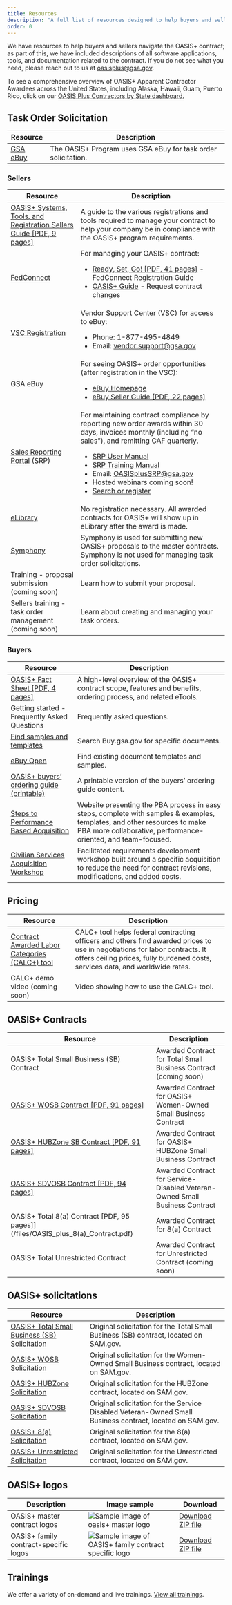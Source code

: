 ```yaml
---
title: Resources
description: "A full list of resources designed to help buyers and sellers navigate the OASIS+ contract: explore software applications, tools, and documentation."
order: 0
---
```


We have resources to help buyers and sellers navigate the OASIS+ contract; as part of this, we have included descriptions of all software applications, tools, and documentation related to the contract. If you do not see what you need, please reach out to us at [oasisplus@gsa.gov](mailto:oasisplus@gsa.gov).

To see a comprehensive overview of OASIS+ Apparent Contractor Awardees across the United States, including Alaska, Hawaii, Guam, Puerto Rico, click on our [OASIS Plus Contractors by State dashboard.](https://d2d.gsa.gov/report/oasis-plus-contractors-state)

## Task Order Solicitation
| Resource | Description |
| --------------------------| --------------------------|
| [GSA eBuy](https://www.ebuy.gsa.gov/ebuy/) | The OASIS+ Program uses GSA eBuy for task order solicitation. | 

### Sellers
| Resource | Description |
| --------------------------| --------------------------|
| [OASIS+ Systems, Tools, and Registration Sellers Guide [PDF, 9 pages]](/files/OASIS%2B_Systems%2C%20Tools%2C%20and%20Registration_Guide_%20updated_%20Nov%2012%202024%20(508).pdf) | A guide to the various registrations and tools required to manage your contract to help your company be in compliance with the OASIS+ program requirements. |
|[FedConnect](http://FedConnect.net) | For managing your OASIS+ contract: <br/><ul><li>[Ready, Set, Go! [PDF, 41 pages]](https://www.fedconnect.net/FedConnect/Marketing/Documents/FedConnect_Ready_Set_Go.pdf) - FedConnect Registration Guide</li><li>[OASIS+ Guide](/sellers-guide/make-changes-contract/) - Request contract changes</li> </ul>|
|[VSC Registration](https://vsc.gsa.gov/vsc/app-registration) | Vendor Support Center (VSC) for access to eBuy: <br/><ul><li>Phone: 1-877-495-4849</li><li> Email: [vendor.support@gsa.gov](mailto:vendor.support@gsa.gov)</li></ul> |
|GSA eBuy | For seeing OASIS+ order opportunities (after registration in the VSC):<br/><ul><li>[eBuy Homepage](https://www.ebuy.gsa.gov/ebuy/)</li><li>[eBuy Seller Guide [PDF, 22 pages]](https://www.ebuy.gsa.gov/ebuy/assets/content/eBuy-Contractor_jobaid.pdf)</li></ul>|
|[Sales Reporting Portal](https://srp.fas.gsa.gov/) (SRP) | For maintaining contract compliance by reporting new order awards within 30 days, invoices monthly (including “no sales”), and remitting CAF quarterly. <br/> <ul><li>[SRP User Manual](https://srp.fas.gsa.gov/usermanual/TDR.htm#t=GWAC_MAC%2FOverview.htm)</li> <li>[SRP Training Manual](https://srp.fas.gsa.gov/portal/captivate/)</li> <li>Email: [OASISplusSRP@gsa.gov](mailto:OASISplusSRP@gsa.gov)</li> <li>Hosted webinars coming soon!</li><li>[Search or register](https://www.gsa.gov/about-us/events-and-training/gsa-events)</li></ul> |
|[eLibrary](https://www.gsaelibrary.gsa.gov)|No registration necessary.  All awarded contracts for OASIS+ will show up in eLibrary after the award is made.|
|[Symphony](https://oasis.app.cloud.gov/) | Symphony is used for submitting new OASIS+ proposals to the master contracts. Symphony is not used for managing task order solicitations. |
| Training - proposal submission (coming soon) | Learn how to submit your proposal. | 
| Sellers training - task order management   (coming soon) | Learn about creating and managing your task orders. |

### Buyers
| Resource | Description |
| --------------------------| --------------------------|
| [OASIS+ Fact Sheet [PDF, 4 pages]](/files/OASIS_plus_Fact_Sheet_Updated_Version_October_2024.pdf) | A high-level overview of the OASIS+ contract scope, features and benefits, ordering process, and related eTools. |
| Getting started - Frequently Asked Questions | Frequently asked questions. |
| [Find samples and templates](https://buy.gsa.gov/find-samples-templates-tips?sort_by=title&sort_order=asc&page=1) | Search Buy.gsa.gov for specific documents. |
| [eBuy Open](https://www.ebuy.gsa.gov/ebuyopen/) | Find existing document templates and samples. |
| [OASIS+ buyers’ ordering guide (printable)](/buyers-guide/printable/) | A printable version of the buyers’ ordering guide content. |
| [Steps to Performance Based Acquisition](https://buy.gsa.gov/spba) | Website presenting the PBA process in easy steps, complete with samples & examples, templates, and other resources to make PBA more collaborative, performance-oriented, and team-focused. |
| [Civilian Services Acquisition Workshop](https://www.gsa.gov/buy-through-us/products-and-services/professional-services/acquisition-support/civilian-services-acquisition-workshop-csaw?gsaredirect=csaw)| Facilitated requirements development workshop built around a specific acquisition to reduce the need for contract revisions, modifications, and added costs. |

## Pricing
| Resource | Description |
| --------------------------| --------------------------|
| [Contract Awarded Labor Categories (CALC+) tool](https://buy.gsa.gov/pricing/) | CALC+ tool helps federal contracting officers and others find awarded prices to use in negotiations for labor contracts. It offers ceiling prices, fully burdened costs, services data, and worldwide rates. |
| CALC+ demo video (coming soon) | Video showing how to use the CALC+ tool. |

## OASIS+ Contracts
| Resource | Description |
| --------------------------| --------------------------|
| OASIS+ Total Small Business (SB) Contract | Awarded Contract for Total Small Business Contract (coming soon) |
| [OASIS+ WOSB Contract [PDF, 91 pages]](/files/OASIS_plus_WOSB_Contract.pdf) | Awarded Contract for OASIS+ Women-Owned Small Business Contract |
| [OASIS+ HUBZone SB Contract [PDF, 91 pages]](/files/OASIS_plus_HUBZone_SB_Contract.pdf) | Awarded Contract for OASIS+ HUBZone Small Business Contract |
| [OASIS+ SDVOSB Contract [PDF, 94 pages]](/files/OASIS_plus_SDVOSB_Contract.pdf) | Awarded Contract for Service-Disabled Veteran-Owned Small Business Contract |
| OASIS+ Total 8(a) Contract [PDF, 95 pages]](/files/OASIS_plus_8(a)_Contract.pdf) | Awarded Contract for 8(a) Contract |
| OASIS+ Total Unrestricted Contract | Awarded Contract for Unrestricted Contract (coming soon) |

## OASIS+ solicitations
| Resource | Description |
| --------------------------| --------------------------|
| [OASIS+ Total Small Business (SB) Solicitation](https://sam.gov/opp/aee19cd68ef845188b7861bd18489bc6/view) | Original solicitation for the Total Small Business (SB) contract, located on SAM.gov. |
| [OASIS+ WOSB Solicitation](https://sam.gov/opp/b20856d65d5c4facbb7036d90c1d3be2/view) | Original solicitation for the Women-Owned Small Business contract, located on SAM.gov. |
| [OASIS+ HUBZone Solicitation](https://sam.gov/opp/3a6cb8b7d68245249826eb2e7b61a0fe/view) | Original solicitation for the HUBZone contract, located on SAM.gov. |
| [OASIS+ SDVOSB Solicitation](https://sam.gov/opp/378353249833430bb896c6303ad1a8b5/view) | Original solicitation for the Service Disabled Veteran-Owned Small Business contract, located on SAM.gov.|
| [OASIS+ 8(a) Solicitation ](https://sam.gov/opp/913a0a54ea514ab287322007108895ec/view) | Original solicitation for the 8(a) contract, located on SAM.gov. |
| [OASIS+ Unrestricted Solicitation](https://sam.gov/opp/a23f23153c9241f0bd7c2fad1c71acc3/view)| Original solicitation for the Unrestricted contract, located on SAM.gov. |
## OASIS+ logos
| Description | Image sample | Download |
| ------------| --------------|----------|
|OASIS+ master contract logos|![Sample image of oasis+ master logo](/files/logos/oasis-plus-master-logo-sample.png )| [Download ZIP file](/files/logos/oasis_plus_master_logos.zip)|
|OASIS+ family contract-specific logos| ![Sample image of OASIS+ family contract specific logo](/files/logos/oasis-plus-family-contract-logos-sample.png )| [Download ZIP file](/files/logos/oasis_plus_family_contract_specific_logos.zip)|
## Trainings

We offer a variety of on-demand and live trainings. [View all trainings](/events-training/).
